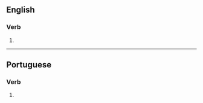 ==English==

===Verb===
{{head|en|verb form}}

# {{en-third-person singular of|apologize}}

----

==Portuguese==

===Verb===
{{head|pt|verb form}}

# {{pt-verb form of|apologizar}}